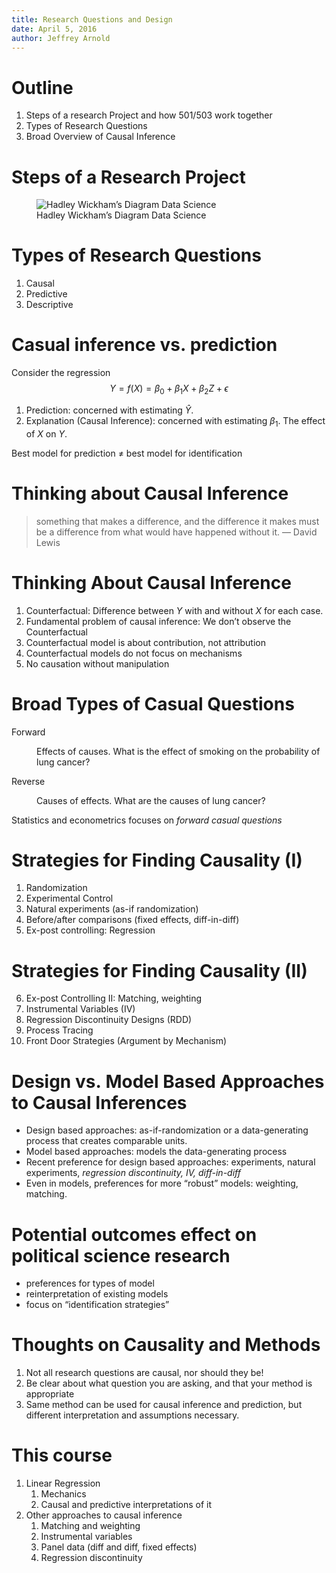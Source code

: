 ```yaml
---
title: Research Questions and Design
date: April 5, 2016
author: Jeffrey Arnold
---
```


# Outline

1. Steps of a research Project and how 501/503 work together
2. Types of Research Questions
3. Broad Overview of Causal Inference


# Steps of a Research Project

![Hadley Wickham's Diagram Data Science](../img/data-science.png)

<!-- R for Data Science https://github.com/hadley/r4ds/blob/master/diagrams/data-science.png -->


# Types of Research Questions

1. Causal
2. Predictive
3. Descriptive

# Casual inference vs. prediction

Consider the regression
$$
Y = f(X) = \beta_0 + \beta_1 X + \beta_2 Z + \epsilon
$$

1. Prediction: concerned with estimating $\hat{Y}$.
2. Explanation (Causal Inference): concerned with estimating $\beta_1$. The
   effect of $X$ on $Y$.

Best model for prediction $\neq$ best model for identification

# Thinking about Causal Inference

> something that makes a difference, and the difference it makes must be a difference from what would have happened without it. --- David Lewis

# Thinking About Causal Inference

1. Counterfactual: Difference between $Y$ with and without $X$ for each case.
2. Fundamental problem of causal inference: We don't observe the Counterfactual
3. Counterfactual model is about contribution, not attribution
4. Counterfactual models do not focus on mechanisms
5. No causation without manipulation

# Broad Types of Casual Questions

Forward

: Effects of causes. What is the effect of smoking on the probability of lung cancer?

Reverse

: Causes of effects. What are the causes of lung cancer?

Statistics and econometrics focuses on *forward casual questions*


# Strategies for Finding Causality (I)

1. Randomization
2. Experimental Control
3. Natural experiments (as-if randomization)
4. Before/after comparisons (fixed effects, diff-in-diff)
5. Ex-post controlling: Regression

# Strategies for Finding Causality (II)

6. Ex-post Controlling II: Matching, weighting
7. Instrumental Variables (IV)
8. Regression Discontinuity Designs (RDD)
9. Process Tracing
10. Front Door Strategies (Argument by Mechanism)

# Design vs. Model Based Approaches to Causal Inferences

- Design based approaches: as-if-randomization or a data-generating process that creates comparable units.
- Model based approaches: models the data-generating process
- Recent preference for design based approaches: experiments, natural
  experiments, *regression discontinuity, IV, diff-in-diff*
- Even in models, preferences for more "robust" models: weighting, matching.


# Potential outcomes effect on political science research

- preferences for types of model
- reinterpretation of existing models
- focus on "identification strategies"


# Thoughts on Causality and Methods

1. Not all research questions are causal, nor should they be!
2. Be clear about what question you are asking, and that your method is
   appropriate
3. Same method can be used for causal inference and prediction, but
   different interpretation and assumptions necessary.


# This course

1. Linear Regression
    1. Mechanics
    2. Causal and predictive interpretations of it
3. Other approaches to causal inference
    1. Matching and weighting
    2. Instrumental variables
    3. Panel data (diff and diff, fixed effects)
    4. Regression discontinuity
